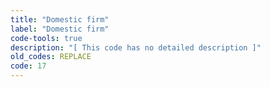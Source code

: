 ```yaml
---
title: "Domestic firm"
label: "Domestic firm"
code-tools: true
description: "[ This code has no detailed description ]"
old_codes: REPLACE
code: 17
---
```

